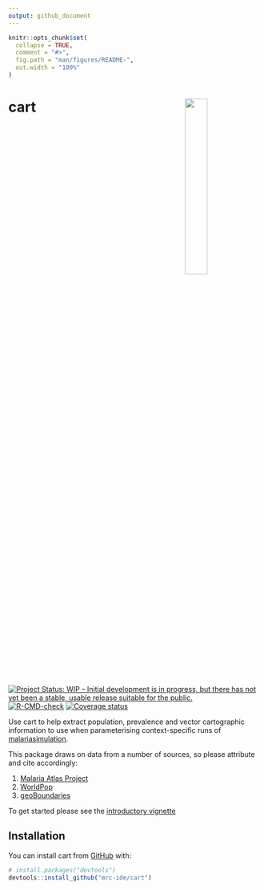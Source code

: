 ```yaml
---
output: github_document
---
```


<!-- README.md is generated from README.Rmd. Please edit that file -->

```r
knitr::opts_chunk$set(
  collapse = TRUE,
  comment = "#>",
  fig.path = "man/figures/README-",
  out.width = "100%"
)
```

# cart <img src="man/figures/cart_hex.png" align="right" width=30% height=30% />

<!-- badges: start -->
[![Project Status: WIP – Initial development is in progress, but there has not yet been a stable, usable release suitable for the public.](https://www.repostatus.org/badges/latest/wip.svg)](https://www.repostatus.org/#wip)
[![R-CMD-check](https://github.com/mrc-ide/cart/workflows/R-CMD-check/badge.svg)](https://github.com/mrc-ide/cart/actions)
[![Coverage status](https://codecov.io/gh/mrc-ide/cart/branch/main/graph/badge.svg)](https://codecov.io/github/mrc-ide/cart)
<!-- badges: end -->

Use cart to help extract population, prevalence and vector cartographic information
  to use when parameterising context-specific runs of 
  [malariasimulation](https://mrc-ide.github.io/malariasimulation/).
  
This package draws on data from a number of sources, so please attribute and
cite accordingly:

1. [Malaria Atlas Project](https://malariaatlas.org/)
2. [WorldPop](https://www.worldpop.org/)
3. [geoBoundaries](https://www.geoboundaries.org/index.html)

To get started please see the [introductory vignette](https://mrc-ide.github.io/cart/articles/Introduction.html)

## Installation

You can install cart from [GitHub](https://github.com/) with:

``` r
# install.packages("devtools")
devtools::install_github("mrc-ide/cart")
```
